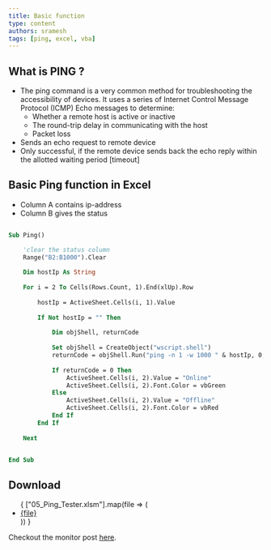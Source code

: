 ```yaml
---
title: Basic function
type: content
authors: sramesh
tags: [ping, excel, vba]
---
```


## What is PING ?
* The ping command is a very common method for troubleshooting the accessibility of devices. It uses a series of Internet Control Message Protocol (ICMP) Echo messages to determine:
    * Whether a remote host is active or inactive
    * The round-trip delay in communicating with the host
    * Packet loss
* Sends an echo request to remote device
* Only successful, if the remote device sends back the echo reply within the allotted waiting period [timeout]

## Basic Ping function in Excel

* Column A contains ip-address
* Column B gives the status

```vb title="Ping.vba"

Sub Ping()

    'clear the status column
    Range("B2:B1000").Clear
    
    Dim hostIp As String
    
    For i = 2 To Cells(Rows.Count, 1).End(xlUp).Row
    
        hostIp = ActiveSheet.Cells(i, 1).Value
        
        If Not hostIp = "" Then
        
            Dim objShell, returnCode
            
            Set objShell = CreateObject("wscript.shell")
            returnCode = objShell.Run("ping -n 1 -w 1000 " & hostIp, 0, True)
            
            If returnCode = 0 Then
                ActiveSheet.Cells(i, 2).Value = "Online"
                ActiveSheet.Cells(i, 2).Font.Color = vbGreen
            Else
                ActiveSheet.Cells(i, 2).Value = "Offline"
                ActiveSheet.Cells(i, 2).Font.Color = vbRed
            End If
        End If
        
    Next


End Sub

```

## Download

<ul>
{
["05_Ping_Tester.xlsm"].map(file => (
    <li>
        <a href={`/youtube/resource/05/${file}`}>{file}</a>
    </li>
    ))
}
</ul>

Checkout the monitor post [here](../02-monitor).